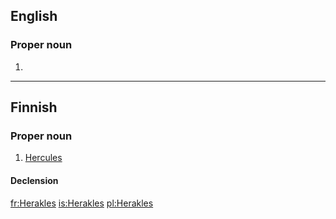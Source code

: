 {{also|Hêraklês}}
==English==

===Proper noun===
{{en-proper noun}}

# {{alternative spelling of|[[Heracles]]}}

----

==Finnish==

===Proper noun===
{{infl|fi|proper noun}}

# {{Greek mythology|lang=fi}} [[Hercules]]

====Declension====
{{fi-decl-vieras|Herakl|||e|nopl=1}}

[[fr:Herakles]]
[[is:Herakles]]
[[pl:Herakles]]